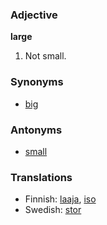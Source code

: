 === Adjective ===
'''large'''

#Not small.

===Synonyms===
*[[big]]

===Antonyms===
*[[small]]

=== Translations ===
*Finnish: [[laaja]], [[iso]]
*Swedish: [[stor]]